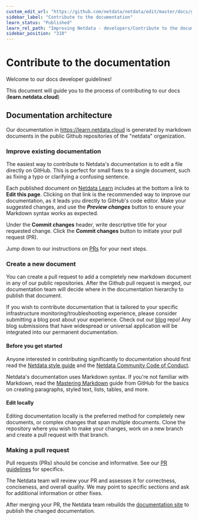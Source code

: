 ```yaml
---
custom_edit_url: "https://github.com/netdata/netdata/edit/master/docs/guidelines.md"
sidebar_label: "Contribute to the documentation"
learn_status: "Published"
learn_rel_path: "Improving Netdata - developers/Contribute to the documentation"
sidebar_position: "310"
---
```

# Contribute to the documentation


Welcome to our docs developer guidelines!

This document will guide you to the process of contributing to our
docs (**learn.netdata.cloud**)

## Documentation architecture

Our documentation in https://learn.netdata.cloud is generated by markdown documents in the public 
Github repositories of the "netdata" organization.

### Improve existing documentation

The easiest way to contribute to Netdata's documentation is to edit a file directly on GitHub. This is perfect for small
fixes to a single document, such as fixing a typo or clarifying a confusing sentence.

Each published document on [Netdata Learn](https://learn.netdata.cloud) includes at the bottom a link to 
**Edit this page**. Clicking on that link is the recommended way to improve our documentation, as it 
leads you directly to GitHub's code editor. 
Make your suggested changes, and use the ***Preview changes*** button to ensure your Markdown syntax works as expected.

Under the **Commit changes**  header, write descriptive title for your requested change. Click the **Commit changes**
button to initiate your pull request (PR).

Jump down to our instructions on [PRs](#making-a-pull-request) for your next steps.

### Create a new document

You can create a pull request to add a completely new markdown document in any of our public repositories. 
After the Github pull request is merged, our documentation team will decide where in the documentation hierarchy to publish
that document. 

If you wish to contribute documentation that is tailored to your specific infrastructure
monitoring/troubleshooting experience, please consider submitting a blog post about your experience. 
Check out our [blog](https://github.com/netdata/blog#readme) repo! Any blog submissions that have
widespread or universal application will be integrated into our permanent documentation.

#### Before you get started

Anyone interested in contributing significantly to documentation should first read the 
[Netdata style guide](/docs/nightly/improving-netdata---developers/contribute-to-the-documentation/netdata-style-guide)
and the [Netdata Community Code of Conduct](/docs/nightly/improving-netdata---developers/community-code-of-conduct).

Netdata's documentation uses Markdown syntax. If you're not familiar with Markdown, read
the [Mastering Markdown](https://guides.github.com/features/mastering-markdown/) guide from GitHub for the basics on
creating paragraphs, styled text, lists, tables, and more.

#### Edit locally

Editing documentation locally is the preferred method for completely new documents, or complex changes that span multiple 
documents. Clone the repository where you wish to make your changes, work on a new branch and create a pull request 
with that branch. 

### Making a pull request

Pull requests (PRs) should be concise and informative. See our 
[PR guidelines](/docs/nightly/improving-netdata---developers#pr-guidelines) for
specifics.

The Netdata team will review your PR and assesses it for correctness, conciseness, and overall quality. We may point to
specific sections and ask for additional information or other fixes.

After merging your PR, the Netdata team rebuilds the [documentation site](https://learn.netdata.cloud) to publish the
changed documentation.
